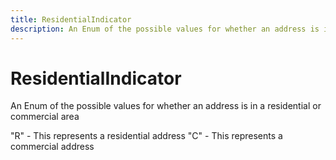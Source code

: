 ```yaml
---
title: ResidentialIndicator
description: An Enum of the possible values for whether an address is in a residential or commercial area
---
```


ResidentialIndicator
===============================================
An Enum of the possible values for whether an address is in a residential or commercial area


<Reference>  
  <Field name="Residential">
    <Description>
      "R" - This represents a residential address
    </Description>
  </Field>
  <Field name="Commercial">
    <Description>
      "C" - This represents a commercial address
    </Description>
  </Field>
</Reference>